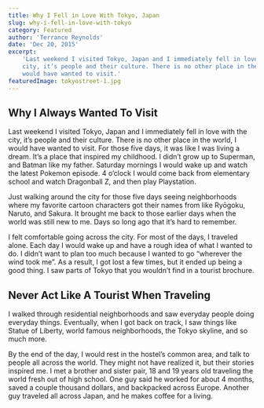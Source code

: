 ```yaml
---
title: Why I Fell in Love With Tokyo, Japan
slug: why-i-fell-in-love-with-tokyo
category: Featured
author: 'Terrance Reynolds'
date: 'Dec 20, 2015'
excerpt:
    'Last weekend I visited Tokyo, Japan and I immediately fell in love with the
    city, it’s people and their culture. There is no other place in the world, I
    would have wanted to visit.'
featuredImage: tokyostreet-1.jpg
---
```


## Why I Always Wanted To Visit

Last weekend I visited Tokyo, Japan and I immediately fell in love with the
city, it’s people and their culture. There is no other place in the world, I
would have wanted to visit. For those five days, it was like I was living a
dream. It’s a place that inspired my childhood. I didn’t grow up to Superman,
and Batman like my father. Saturday mornings I would wake up and watch the
latest Pokemon episode. 4 o’clock I would come back from elementary school and
watch Dragonball Z, and then play Playstation.

Just walking around the city for those five days seeing neighborhoods where my
favorite cartoon characters got their names from like Ryōgoku, Naruto, and
Sakura. It brought me back to those earlier days when the world was still new to
me. Days so long ago that it’s hard to remember.

I felt comfortable going across the city. For most of the days, I traveled
alone. Each day I would wake up and have a rough idea of what I wanted to do. I
didn’t want to plan too much because I wanted to go “wherever the wind took me”.
As a result, I got lost a few times, but it ended up being a good thing. I saw
parts of Tokyo that you wouldn’t find in a tourist brochure.

## Never Act Like A Tourist When Traveling

I walked through residential neighborhoods and saw everyday people doing
everyday things. Eventually, when I got back on track, I saw things like Statue
of Liberty, world famous neighborhoods, the Tokyo skyline, and so much more.

By the end of the day, I would rest in the hostel’s common area, and talk to
people all across the world. They might not have realized it, but their stories
inspired me. I met a brother and sister pair, 18 and 19 years old traveling the
world fresh out of high school. One guy said he worked for about 4 months, saved
a couple thousand dollars, and backpacked across Europe. Another guy traveled
all across Japan, and he makes coffee for a living.
